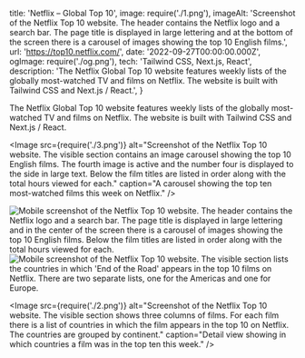   title: 'Netflix – Global Top 10',
  image: require('./1.png'),
  imageAlt: 'Screenshot of the Netflix Top 10 website. The header contains the Netflix logo and a search bar. The page title is displayed in large lettering and at the bottom of the screen there is a carousel of images showing the top 10 English films.',
  url: 'https://top10.netflix.com/',
  date: '2022-09-27T00:00:00.000Z',
  ogImage: require('./og.png'),
  tech: 'Tailwind CSS, Next.js, React',
  description: 'The Netflix Global Top 10 website features weekly lists of the globally most-watched TV and films on Netflix. The website is built with Tailwind CSS and Next.js / React.',
}

<Intro title="The official list of most-watched films and TV shows on Netflix.">

The Netflix Global Top 10 website features weekly lists of the globally most-watched TV and films on Netflix. The website is built with Tailwind CSS and Next.js / React.

</Intro>

<Image src={require('./3.png')} alt="Screenshot of the Netflix Top 10 website. The visible section contains an image carousel showing the top 10 English films. The fourth image is active and the number four is displayed to the side in large text. Below the film titles are listed in order along with the total hours viewed for each." caption="A carousel showing the top ten most-watched films this week on Netflix." />

<Mobile caption="The Global Top 10 website experience on mobile devices.">
  <Image src={require('./5.png')} alt="Mobile screenshot of the Netflix Top 10 website. The header contains the Netflix logo and a search bar. The page title is displayed in large lettering and in the center of the screen there is a carousel of images showing the top 10 English films. Below the film titles are listed in order along with the total hours viewed for each." />
  <Image src={require('./6.png')} alt="Mobile screenshot of the Netflix Top 10 website. The visible section lists the countries in which 'End of the Road' appears in the top 10 films on Netflix. There are two separate lists, one for the Americas and one for Europe." />
</Mobile>

<Image src={require('./2.png')} alt="Screenshot of the Netflix Top 10 website. The visible section shows three columns of films. For each film there is a list of countries in which the film appears in the top 10 on Netflix. The countries are grouped by continent." caption="Detail view showing in which countries a film was in the top ten this week." />
